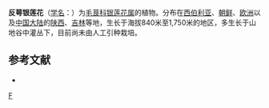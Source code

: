 {{Speciesbox 
| taxon = Anemone reflexa
| authority = Steph.
}}
'''反萼银莲花'''（[[学名|学名]]：{{lang|la|''Anemone reflexa''}}）为[[毛茛科|毛茛科]][[银莲花属|银莲花属]]的植物。分布在[[西伯利亚|西伯利亚]]、[[朝鲜|朝鲜]]、[[欧洲|欧洲]]以及[[中国大陆|中国大陆]]的[[陕西|陕西]]、[[吉林|吉林]]等地，生长于海拔840米至1,750米的地区，多生长于山地谷中灌丛下，目前尚未由人工引种栽培。

== 参考文献 ==
<div class="references-small">
* {{cite web| url =http://www.bioinfo.cn/db05/KmzwSpecies.php?action=view&id=18249| title =反萼银莲花| work =《中国高等植物数据库全库》| publisher =中国科学院微生物研究所| author =昆明植物研究所| accessdate =2009-02-25| deadurl =yes| archiveurl =https://web.archive.org/web/20160305031120/http://www.bioinfo.cn/db05/KmzwSpecies.php?action=view&id=18249| archivedate =2016-03-05}}
</div>
{{Taxonbar|from=Q10912744}}

[[Category:银莲花属|F]]